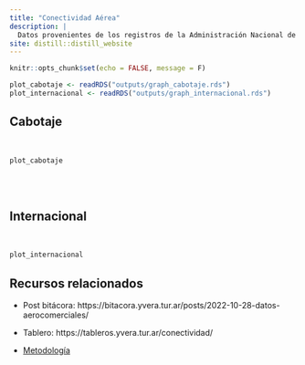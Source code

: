 ```yaml
---
title: "Conectividad Aérea"
description: |
  Datos provenientes de los registros de la Administración Nacional de Aviación Civil (ANAC)
site: distill::distill_website
---
```


```r
knitr::opts_chunk$set(echo = FALSE, message = F)
```

```r
plot_cabotaje <- readRDS("outputs/graph_cabotaje.rds")
plot_internacional <- readRDS("outputs/graph_internacional.rds")

```

## Cabotaje

<br>
```r
plot_cabotaje
```

<br>
<br>

## Internacional

<br>
```r
plot_internacional
```


## Recursos relacionados

- Post bitácora: https://bitacora.yvera.tur.ar/posts/2022-10-28-datos-aerocomerciales/

- Tablero: https://tableros.yvera.tur.ar/conectividad/

- [Metodología](metodologia.html)

